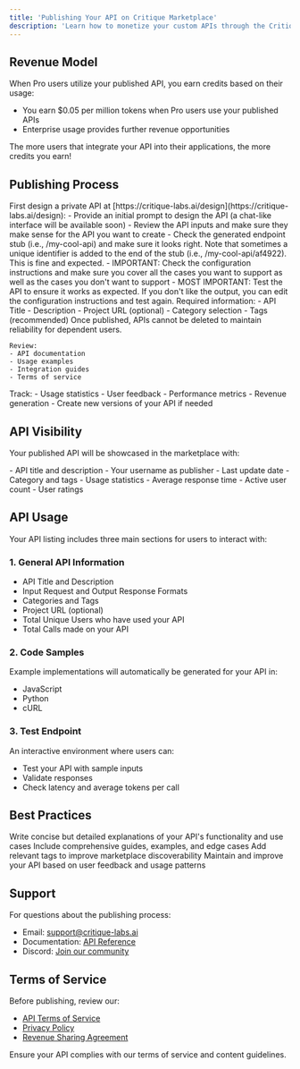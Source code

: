 ```yaml
---
title: 'Publishing Your API on Critique Marketplace'
description: 'Learn how to monetize your custom APIs through the Critique marketplace'
---
```

## Revenue Model

When Pro users utilize your published API, you earn credits based on their usage:

- You earn $0.05 per million tokens when Pro users use your published APIs
- Enterprise usage provides further revenue opportunities

<Callout type="info">
  The more users that integrate your API into their applications, the more credits you earn!
</Callout>

## Publishing Process

<Steps>
  <Step title="Design & Test">
    First design a private API at [https://critique-labs.ai/design](https://critique-labs.ai/design):
    - Provide an initial prompt to design the API (a chat-like interface will be available soon)
    - Review the API inputs and make sure they make sense for the API you want to create
    - Check the generated endpoint stub (i.e., /my-cool-api) and make sure it looks right. Note that sometimes a unique identifier is added to the end of the stub (i.e., /my-cool-api/af4922). This is fine and expected.
    - IMPORTANT: Check the configuration instructions and make sure you cover all the cases you want to support as well as the cases you don't want to support
    - MOST IMPORTANT: Test the API to ensure it works as expected. If you don't like the output, you can edit the configuration instructions and test again.
  </Step>

  <Step title="Complete Publication Form">
    Required information:
    - API Title
    - Description
    - Project URL (optional)
    - Category selection
    - Tags (recommended)
  </Step>

  <Step title="Review & Confirm">
    <Callout type="warning">
      Once published, APIs cannot be deleted to maintain reliability for dependent users.
    </Callout>
    
    Review:
    - API documentation
    - Usage examples
    - Integration guides
    - Terms of service
  </Step>

  <Step title="Monitor & Maintain">
    Track:
    - Usage statistics
    - User feedback
    - Performance metrics
    - Revenue generation
    - Create new versions of your API if needed
  </Step>
</Steps>

## API Visibility

Your published API will be showcased in the marketplace with:

<CardGroup cols={2}>
  <Card title="Basic Info">
    - API title and description
    - Your username as publisher
    - Last update date
    - Category and tags
  </Card>
  
  <Card title="Performance Metrics">
    - Usage statistics
    - Average response time
    - Active user count
    - User ratings
  </Card>
</CardGroup>

## API Usage

Your API listing includes three main sections for users to interact with:

### 1. General API Information
- API Title and Description
- Input Request and Output Response Formats
- Categories and Tags
- Project URL (optional)
- Total Unique Users who have used your API
- Total Calls made on your API

### 2. Code Samples
Example implementations will automatically be generated for your API in:
- JavaScript
- Python
- cURL

### 3. Test Endpoint
An interactive environment where users can:
- Test your API with sample inputs
- Validate responses
- Check latency and average tokens per call

## Best Practices

<CardGroup cols={2}>
  <Card title="Clear Description">
    Write concise but detailed explanations of your API's functionality and use cases
  </Card>
  
  <Card title="Proper Documentation">
    Include comprehensive guides, examples, and edge cases
  </Card>
  
  <Card title="Appropriate Tags">
    Add relevant tags to improve marketplace discoverability
  </Card>
  
  <Card title="Regular Updates">
    Maintain and improve your API based on user feedback and usage patterns
  </Card>
</CardGroup>

## Support

For questions about the publishing process:
- Email: support@critique-labs.ai
- Documentation: [API Reference](https://docs.critique-labs.ai/api-reference/search)
- Discord: [Join our community](https://discord.gg/GAWJNMFt)

## Terms of Service

Before publishing, review our:
- [API Terms of Service](/docs/api-terms-of-service)
- [Privacy Policy](/docs/api-privacy-policy)
- [Revenue Sharing Agreement](/docs/revenue-sharing)

<Callout type="warning">
  Ensure your API complies with our terms of service and content guidelines.
</Callout>
